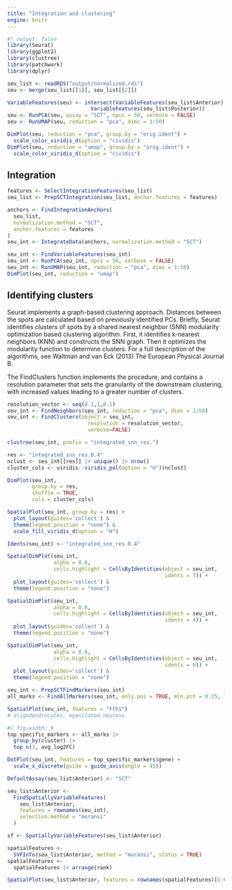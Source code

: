 ```yaml
---
title: "Integration and clustering"
engine: knitr
---
```



```r
#| output: false
library(Seurat)
library(ggplot2)
library(clustree)
library(patchwork)
library(dplyr)
```

```r
seu_list <- readRDS("output/normalized.rds")
seu <- merge(seu_list[[1]], seu_list[[2]])
```

```r
VariableFeatures(seu) <- intersect(VariableFeatures(seu_list$Anterior),
                           VariableFeatures(seu_list$Posterior))
seu <- RunPCA(seu, assay = "SCT", npcs = 50, verbose = FALSE)
seu <- RunUMAP(seu, reduction = "pca", dims = 1:50)
```

```r
DimPlot(seu, reduction = "pca", group.by = "orig.ident") + 
  scale_color_viridis_d(option = "cividis")
DimPlot(seu, reduction = "umap", group.by = "orig.ident") + 
  scale_color_viridis_d(option = "cividis")
```

## Integration

```r


features <- SelectIntegrationFeatures(seu_list)
seu_list <- PrepSCTIntegration(seu_list, anchor.features = features)

anchors <- FindIntegrationAnchors(
  seu_list,
  normalization.method = "SCT",
  anchor.features = features
)
seu_int <- IntegrateData(anchors, normalization.method = "SCT")
```

```r
seu_int <- FindVariableFeatures(seu_int)
seu_int <- RunPCA(seu_int, npcs = 50, verbose = FALSE)
seu_int <- RunUMAP(seu_int, reduction = "pca", dims = 1:50)
DimPlot(seu_int, reduction = "umap")
```




## Identifying clusters

Seurat implements a graph-based clustering approach. Distances between the spots are calculated based on
previously identified PCs. Briefly, Seurat identifies clusters of spots by a shared nearest neighbor (SNN)
modularity optimization based clustering algorithm. First, it identifies k-nearest neighbors (KNN) and constructs
the SNN graph. Then it optimizes the modularity function to determine clusters. For a full description of the
algorithms, see Waltman and van Eck (2013) The European Physical Journal B.

The FindClusters function implements the procedure, and contains a resolution parameter that sets the granularity
of the downstream clustering, with increased values leading to a greater number of clusters.

```r
resolution_vector <- seq(0.1,1,0.1)
seu_int <- FindNeighbors(seu_int, reduction = "pca", dims = 1:50)
seu_int <- FindClusters(object = seu_int,
                          resolution = resolution_vector,
                          verbose=FALSE)
```

```r
clustree(seu_int, prefix = "integrated_snn_res.")
```

```r

res <- "integrated_snn_res.0.4"
nclust <- seu_int[[res]] |> unique() |> nrow()
cluster_cols <- viridis::viridis_pal(option = "H")(nclust)

DimPlot(seu_int,
        group.by = res,
        shuffle = TRUE,
        cols = cluster_cols)

SpatialPlot(seu_int, group.by = res) + 
  plot_layout(guides='collect') &
  theme(legend.position = "none") &
  scale_fill_viridis_d(option = "H")
```

```r
Idents(seu_int) <- "integrated_snn_res.0.4"

SpatialDimPlot(seu_int, 
               alpha = 0.6,
               cells.highlight = CellsByIdentities(object = seu_int,
                                                   idents = 7)) + 
  plot_layout(guides='collect') &
  theme(legend.position = "none") 

SpatialDimPlot(seu_int, 
               alpha = 0.6,
               cells.highlight = CellsByIdentities(object = seu_int,
                                                   idents = 4)) + 
  plot_layout(guides='collect') &
  theme(legend.position = "none") 

SpatialDimPlot(seu_int, 
               alpha = 0.6,
               cells.highlight = CellsByIdentities(object = seu_int,
                                                   idents = 0)) + 
  plot_layout(guides='collect') &
  theme(legend.position = "none") 
```

```r
seu_int <- PrepSCTFindMarkers(seu_int)
all_marks <- FindAllMarkers(seu_int, only.pos = TRUE, min.pct = 0.25, logfc.threshold = 0.25)
```

```r
SpatialPlot(seu_int, features = "Fth1") 
# oligodendrocytes, myenilated neurons
```

```r
#| fig-width: 9
top_specific_markers <- all_marks |>
  group_by(cluster) |>
  top_n(3, avg_log2FC)

DotPlot(seu_int, features = top_specific_markers$gene) +
  scale_x_discrete(guide = guide_axis(angle = 45))
```


```r
DefaultAssay(seu_list$Anterior) <- "SCT"

seu_list$Anterior <-
  FindSpatiallyVariableFeatures(
    seu_list$Anterior,
    features = rownames(seu_int),
    selection.method = "moransi"
  )

sf <- SpatiallyVariableFeatures(seu_list$Anterior)

spatialFeatures <-
  SVFInfo(seu_list$Anterior, method = "moransi", status = TRUE)
spatialFeatures <-
  spatialFeatures |> arrange(rank)

SpatialPlot(seu_list$Anterior, features = rownames(spatialFeatures)[1:6], ncol = 3, alpha = c(0.1, 1))
```

